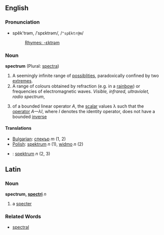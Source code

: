 ==English==
===Pronunciation===
*spĕk'trəm, /ˈspɛktrəm/, /<tt>"spEktr@m</tt>/
*:[[Rhymes:English:-ɛktrəm|Rhymes: -ɛktrəm]]
===Noun===
'''spectrum''' (Plural: [[spectra]])

#A seemingly infinite range of [[possiblities]], paradoxically confined by two [[extremes]].
#A range of colours obtained by refraction (e.g. in a [[rainbow]]) or frequencies of electromagnetic waves. ''Visible, infrared, ultraviolet, radio spectrum'',  
# {{mathematics}} of a bounded linear operator ''A'', the [[scalar]] values λ such that the [[operator]] ''A—λI'', where ''I'' denotes the identity operator, does not have a bounded [[inverse]]

====Translations====
*[[Bulgarian]]: [[спекър]] ''m'' (1, 2)
*[[Polish]]: [[spektrum]] ''n'' (1), [[widmo]] ''n'' (2)
*{{sv}}: [[spektrum]] ''n''  (2, 3)

==Latin==
===Noun===
'''spectrum, [[Wiktionary Appendix:Latin second declension|spectri]]''' ''n''

#a [[specter]]
===Related Words===
*[[spectral]]